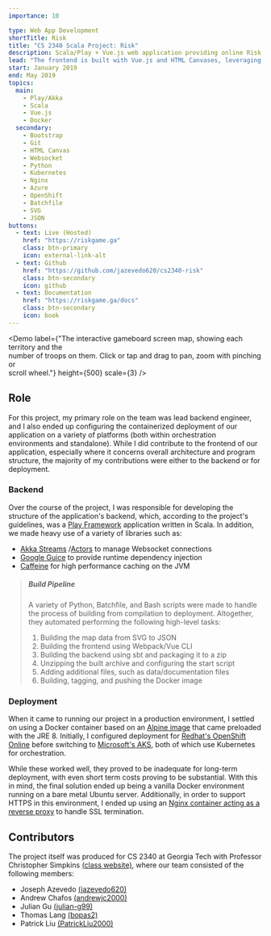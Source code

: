 ```yaml
---
importance: 10

type: Web App Development
shortTitle: Risk
title: "CS 2340 Scala Project: Risk"
description: Scala/Play + Vue.js web application providing online Risk, produced for CS 2340 with Professor Simpkins
lead: "The frontend is built with Vue.js and HTML Canvases, leveraging the Javascript canvas library <a href=\"https://konvajs.org/\" target=\"_blank\" rel=\"noopener\">Konva</a>, while the backend is built with Play Framework and Akka in Scala. The two sides communicate over a Websocket connection, and the backend features a <a href=\"https://riskgame.ga/docs#map-ingestion\" target=\"_blank\" rel=\"noopener\">custom SVG map ingestion pipeline</a> written in Python."
start: January 2019
end: May 2019
topics:
  main:
    - Play/Akka
    - Scala
    - Vue.js
    - Docker
  secondary:
    - Bootstrap
    - Git
    - HTML Canvas
    - Websocket
    - Python
    - Kubernetes
    - Nginx
    - Azure
    - OpenShift
    - Batchfile
    - SVG
    - JSON
buttons:
  - text: Live (Hosted)
    href: "https://riskgame.ga"
    class: btn-primary
    icon: external-link-alt
  - text: Github
    href: "https://github.com/jazevedo620/cs2340-risk"
    class: btn-secondary
    icon: github
  - text: Documentation
    href: "https://riskgame.ga/docs"
    class: btn-secondary
    icon: book
---
```



<Demo
  label={"The interactive gameboard screen map, showing each territory and the\
number of troops on them. Click or tap and drag to pan, zoom with pinching or\
scroll wheel."}
  height={500}
  scale={3} />

## Role

For this project, my primary role on the team was lead backend engineer, and I also ended up
configuring the containerized deployment of our application on a variety of platforms (both
within orchestration environments and standalone). While I did contribute to the frontend of
our application, especially where it concerns overall architecture and program structure, the
majority of my contributions were either to the backend or for deployment.

### <Icon name="database" className="mr-2" />Backend

Over the course of the project, I was responsible for developing the structure of the application's
backend, which, according to the project's guidelines, was a
[Play Framework](https://www.playframework.com/) application written
in Scala. In addition, we made heavy use of a variety of libraries such as:

- [Akka Streams](https://doc.akka.io/docs/akka/current/stream/index.html)
  /[Actors](https://doc.akka.io/docs/akka/current/index-actors.html)
to manage Websocket connections
- [Google Guice](https://github.com/google/guice) to
provide runtime dependency injection
- [Caffeine](https://github.com/ben-manes/caffeine) for high
performance caching on the JVM

>##### Build Pipeline
>
>A variety of Python, Batchfile, and Bash scripts were made to handle the process of building from
>compilation to deployment. Altogether, they automated performing the following high-level tasks:
>
>1. Building the map data from SVG to JSON
>2. Building the frontend using Webpack/Vue CLI
>3. Building the backend using sbt and packaging it to a zip
>4. Unzipping the built archive and configuring the start script
>5. Adding additional files, such as data/documentation files
>6. Building, tagging, and pushing the Docker image

### <Icon name="docker" className="mr-3" />Deployment

When it came to running our project in a production environment, I settled on using a Docker
container based on an [Alpine image](https://hub.docker.com/_/openjdk)
that came preloaded with the JRE 8. Initially, I configured deployment for
[Redhat's OpenShift Online](https://www.openshift.com/products/online/)
before switching to [Microsoft's AKS](https://docs.microsoft.com/en-us/azure/aks/),
both of which use Kubernetes for orchestration.

While these worked well, they proved to be inadequate for long-term deployment, with even
short term costs proving to be substantial. With this in mind, the final solution ended
up being a vanilla Docker environment running on a bare metal Ubuntu server. Additionally,
in order to support HTTPS in this environment, I ended up using an [Nginx container acting as
a reverse proxy](https://github.com/jwilder/nginx-proxy)
to handle SSL termination.

## Contributors

The project itself was produced for CS 2340 at Georgia Tech with Professor Christopher
Simpkins [(class website)](https://cs2340.gitlab.io/),
where our team consisted of the following members:

- Joseph Azevedo [(jazevedo620)](https://github.com/jazevedo620)
- Andrew Chafos [(andrewjc2000)](https://github.com/andrewjc2000)
- Julian Gu [(julian-g99)](https://github.com/julian-g99)
- Thomas Lang [(bopas2)](https://github.com/bopas2)
- Patrick Liu [(PatrickLiu2000)](https://github.com/PatrickLiu2000)
